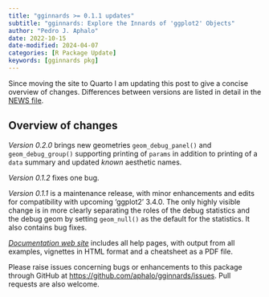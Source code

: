 ```yaml
---
title: "gginnards >= 0.1.1 updates"
subtitle: "gginnards: Explore the Innards of 'ggplot2' Objects"
author: "Pedro J. Aphalo"
date: 2022-10-15
date-modified: 2024-04-07
categories: [R Package Update]
keywords: [gginnards pkg]
---
```


::: callout-note

Since moving the site to Quarto I am updating this post to give a concise
overview of changes. Differences between versions are listed in detail in the
[NEWS file](https://docs.r4photobiology.info/gginnards/news/).

:::

## Overview of changes

_Version 0.2.0_ brings new geometries `geom_debug_panel()` and `geom_debug_group()` supporting printing of `params` in addition to printing of a `data` summary and updated _known_ aesthetic names.

_Version 0.1.2_ fixes one bug.

_Version 0.1.1_ is a maintenance release, with minor enhancements and edits for compatibility with upcoming 'ggplot2' 3.4.0. The only highly visible change is in more clearly separating the roles of the debug statistics and the debug geom by setting `geom_null()` as the default for the statistics. It also contains bug fixes.

::: callout-note

[*Documentation web site*](http://docs.r4photobiology.info/gginnards/) includes all help pages, with output from all examples, vignettes in HTML format and a cheatsheet as a PDF file.

Please raise issues concerning bugs or enhancements to this package through GitHub at <https://github.com/aphalo/gginnards/issues>. Pull requests are also welcome.

:::
